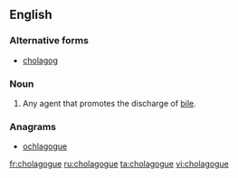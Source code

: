 ==English==

===Alternative forms===
* [[cholagog]]

===Noun===
{{en-noun}}

# {{obsolete|medicine}} Any agent that promotes the discharge of [[bile]].

===Anagrams===
* [[ochlagogue#English|ochlagogue]]

[[fr:cholagogue]]
[[ru:cholagogue]]
[[ta:cholagogue]]
[[vi:cholagogue]]